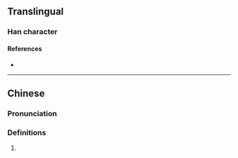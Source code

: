 {{character info/new}}
==Translingual==

===Han character===
{{Han char|rn=96|rad=玉|as=06|sn=10|four=18161|canj=MGOMR|ids=⿰𤣩合}}

====References====
* {{Han ref|kx=0731.130|dkj=20969|dj=1142.240|hdz=21112.020|uh=73E8|ud=29672|bh=D2BB|bd=53947}}

----

==Chinese==
{{zh-forms}}

===Pronunciation===
{{zh-pron
|m=xiá
|m-s=
|dg=
|c=hap6,haap6
|c-t=
|g=
|h=pfs=
|j=
|mb=
|md=
|mn=
|mn-t=
|w=
|x=
|mc=y
|oc=y
|cat=n
}}

===Definitions===
{{zh-hanzi}}

# {{rfdef|lang=zh}}